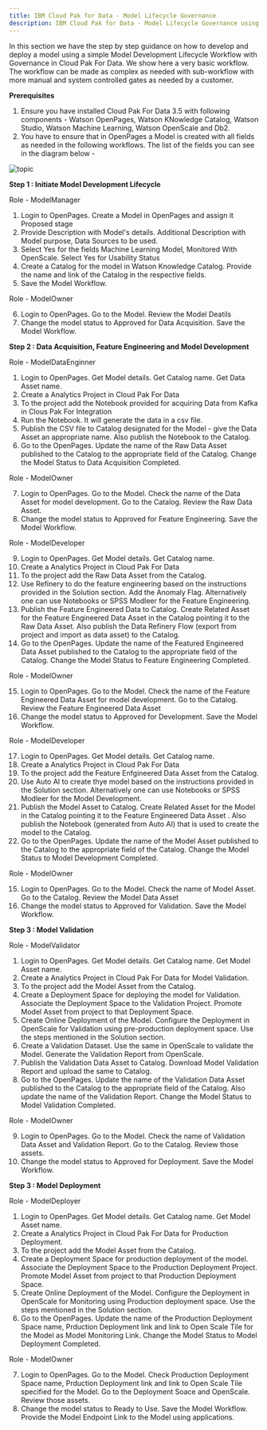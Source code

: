 ```yaml
---
title: IBM Cloud Pak for Data - Model Lifecycle Governance
description: IBM Cloud Pak for Data - Model Lifecycle Governance using OpenPages
---
```


In this section we have the step by step guidance on how to develop and deploy a model using a simple Model Development Lifecycle Workflow with Governance in Cloud Pak For Data. We show here a very basic workflow. The workflow can be made as complex as needed with sub-workflow with more manual and system controlled gates as needed by a customer.

__Prerequisites__

1. Ensure you have installed Cloud Pak For Data 3.5 with following components - Watson OpenPages, Watson KNowledge Catalog, Watson Studio, Watson Machine Learning, Watson OpenScale and Db2.
2. You have to ensure that in OpenPages a Model is created with all fields as needed in the following workflows. The list of the fields you can see in the diagram below -

![topic](./images/MDLCModelFields.jpg)

__Step 1 : Initiate Model Development Lifecycle__


Role - ModelManager

1. Login to OpenPages. Create a Model in OpenPages and assign it Proposed stage
2. Provide Description with Model's details. Additional Description with Model purpose, Data Sources to be used. 
3. Select Yes for the fields Machine Learning Model, Monitored With OpenScale. Select Yes for Usability Status
4. Create a Catalog for the model in Watson Knowledge Catalog. Provide the name and link of the Catalog in the respective fields.
5. Save the Model Workflow.

Role - ModelOwner

6. Login to OpenPages. Go to the Model. Review the Model Deatils
7. Change the model status to Approved for Data Acquisition. Save the Model Workflow.

__Step 2 : Data Acquisition, Feature Engineering and Model Development__

Role - ModelDataEnginner

1. Login to OpenPages. Get Model details. Get Catalog name. Get Data Asset name.
2. Create a Analytics Project in Cloud Pak For Data
3. To the project add the Notebook provided for acquiring Data from Kafka in Clous Pak For Integration
4. Run the Notebook. It will generate the data in a csv file. 
5. Publish the CSV file to Catalog designated for the Model - give the Data Asset an appropriate name. Also publish the Notebook to the Catalog.
6. Go to the OpenPages. Update the name of the Raw Data Asset published to the Catalog to the appropriate field of the Catalog. Change the Model Status to Data Acquisition Completed.

Role - ModelOwner

7. Login to OpenPages. Go to the Model. Check the name of the Data Asset for model development. Go to the Catalog. Review the Raw Data Asset.
8. Change the model status to Approved for Feature Engineering. Save the Model Workflow.

Role - ModelDeveloper

9. Login to OpenPages. Get Model details. Get Catalog name.
10. Create a Analytics Project in Cloud Pak For Data
11. To the project add the Raw Data Asset from the Catalog. 
12. Use Refinery to do the feature engineering based on the instructions provided in the Solution section. Add the Anomaly Flag. Alternatively one can use Notebooks or SPSS Modleer for the Feature Engineering.
13. Publish the Feature Engineered Data to Catalog. Create Related Asset for the Feature Engineered Data Asset in the Catalog pointing it to the Raw Data Asset. Also publish the Data Refinery Flow (export from project and import as data asset) to the Catalog.
14. Go to the OpenPages. Update the name of the Featured Engineered Data Asset published to the Catalog to the appropriate field of the Catalog. Change the Model Status to Feature Engineering Completed.

Role - ModelOwner

15. Login to OpenPages. Go to the Model. Check the name of the Feature Engineered Data Asset for model development. Go to the Catalog. Review the Feature Engineered Data Asset
16. Change the model status to Approved for Development. Save the Model Workflow.

Role - ModelDeveloper

17. Login to OpenPages. Get Model details. Get Catalog name.
10. Create a Analytics Project in Cloud Pak For Data
11. To the project add the Feature Enfgineered Data Asset from the Catalog. 
12. Use Auto AI to create thye model based on the instructions provided in the Solution section. Alternatively one can use Notebooks or SPSS Modleer for the Model Development.
13. Publish the Model Asset to Catalog. Create Related Asset for the Model in the Catalog pointing it to the Feature Engineered Data Asset . Also publish the Notebook (generated from Auto AI) that is used to create the model to the Catalog.
14. Go to the OpenPages. Update the name of the Model Asset published to the Catalog to the appropriate field of the Catalog. Change the Model Status to Model Development Completed.

Role - ModelOwner

15. Login to OpenPages. Go to the Model. Check the name of Model Asset. Go to the Catalog. Review the Model Data Asset
16. Change the model status to Approved for Validation. Save the Model Workflow.


__Step 3 : Model Validation__


Role - ModelValidator

1. Login to OpenPages. Get Model details. Get Catalog name. Get Model Asset name.
2. Create a Analytics Project in Cloud Pak For Data for Model Validation.
3. To the project add the Model Asset from the Catalog. 
4. Create a Deployment Space for deploying the model for Validation. Associate the Deployment Space to the Validation Project. Promote Model Asset from project to that Deployment Space.
5. Create Online Deployment of the Model. Configure the Deployment in OpenScale for Validation using pre-production deployment space. Use the steps mentioned in the Solution section.
6. Create a Validation Dataset. Use the same in OpenScale to validate the Model. Generate the Validation Report from OpenScale.
7. Publish the Validation Data Asset to Catalog. Download Model Validation Report and upload the same to Catalog. 
8. Go to the OpenPages. Update the name of the Validation Data Asset published to the Catalog to the appropriate field of the Catalog. Also update the name of the Validation Report. Change the Model Status to Model Validation Completed.

Role - ModelOwner

9. Login to OpenPages. Go to the Model. Check the name of Validation Data Asset and Validation Report. Go to the Catalog. Review those assets.
10. Change the model status to Approved for Deployment. Save the Model Workflow.

__Step 3 : Model Deployment__


Role - ModelDeployer

1. Login to OpenPages. Get Model details. Get Catalog name. Get Model Asset name.
2. Create a Analytics Project in Cloud Pak For Data for Production Deployment.
3. To the project add the Model Asset from the Catalog. 
4. Create a Deployment Space for production deployment of the model. Associate the Deployment Space to the Production Deployment Project. Promote Model Asset from project to that Production Deployment Space.
5. Create Online Deployment of the Model. Configure the Deployment in OpenScale for Monitoring using Production deployment space. Use the steps mentioned in the Solution section.
6. Go to the OpenPages. Update the name of the Production Deployment Space name, Prduction Deployment link and link to Open Scale Tile for the Model as Model Monitoring Link. Change the Model Status to Model Deployment Completed.

Role - ModelOwner

7. Login to OpenPages. Go to the Model. Check Production Deployment Space name, Prduction Deployment link and link to Open Scale Tile specified for the Model. Go to the Deployment Soace and OpenScale. Review those assets.
8. Change the model status to Ready to Use. Save the Model Workflow. Provide the Model Endpoint Link to the Model using applications.

